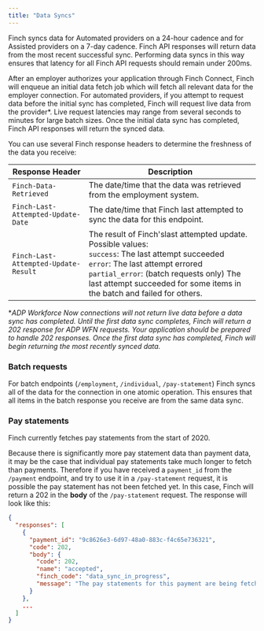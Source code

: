 ```yaml
---
title: "Data Syncs"
---
```


Finch syncs data for Automated providers on a 24-hour cadence and for Assisted providers on a 7-day cadence. Finch API responses will return data from the most recent successful sync. Performing data syncs in this way ensures that latency for all Finch API requests should remain under 200ms.

After an employer authorizes your application through Finch Connect, Finch will enqueue an initial data fetch job which will fetch all relevant data for the employer connection. For automated providers, if you attempt to request data before the initial sync has completed, Finch will request live data from the provider*. Live request latencies may range from several seconds to minutes for large batch sizes. Once the initial data sync has completed, Finch API responses will return the synced data.

You can use several Finch response headers to determine the freshness of the data you receive:

Response Header | Description
-------|--------------
`Finch-Data-Retrieved` |	The date/time that the data was retrieved from the employment system.
`Finch-Last-Attempted-Update-Date` | The date/time that Finch last attempted to sync the data for this endpoint.
`Finch-Last-Attempted-Update-Result` | The result of Finch'slast attempted update. Possible values:<br />`success`: The last attempt succeeded<br />`error`: The last attempt errored<br />`partial_error`: (batch requests only) The last attempt succeeded for some items in the batch and failed for others.

**ADP Workforce Now connections will not return live data before a data sync has completed. Until the first data sync completes, Finch will return a 202 response for ADP WFN requests. Your application should be prepared to handle 202 responses. Once the first data sync has completed, Finch will begin returning the most recently synced data.*

### Batch requests

For batch endpoints (`/employment`, `/individual`, `/pay-statement`) Finch syncs all of the data for the connection in one atomic operation. This ensures that all items in the batch response you receive are from the same data sync.

### Pay statements

Finch currently fetches pay statements from the start of 2020.

Because there is significantly more pay statement data than payment data, it may be the case that individual pay statements take much longer to fetch than payments. Therefore if you have received a `payment_id` from the `/payment` endpoint, and try to use it in a `/pay-statement` request, it is possible the pay statement has not been fetched yet. In this case, Finch will return a 202 in the **body** of the `/pay-statement` request. The response will look like this:
```json
{
  "responses": [
    {
      "payment_id": "9c8626e3-6d97-48a0-883c-f4c65e736321",
      "code": 202,
      "body": {
        "code": 202,
        "name": "accepted",
        "finch_code": "data_sync_in_progress",
        "message": "The pay statements for this payment are being fetched. Please check back later."
      }
    },
    ...
  ]
}

```